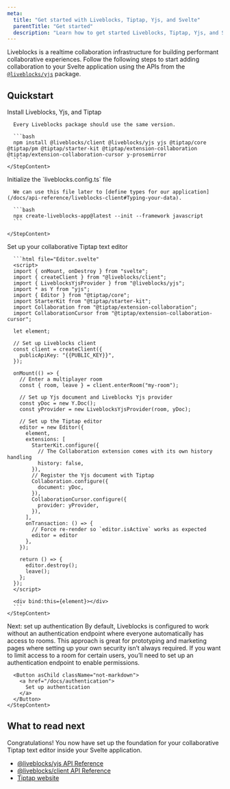 ```yaml
---
meta:
  title: "Get started with Liveblocks, Tiptap, Yjs, and Svelte"
  parentTitle: "Get started"
  description: "Learn how to get started Liveblocks, Tiptap, Yjs, and Svelte."
---
```


Liveblocks is a realtime collaboration infrastructure for building performant
collaborative experiences. Follow the following steps to start adding
collaboration to your Svelte application using the APIs from the
[`@liveblocks/yjs`](/docs/api-reference/liveblocks-yjs) package.

## Quickstart

<Steps>
  <Step>
    <StepTitle>Install Liveblocks, Yjs, and Tiptap</StepTitle>
    <StepContent>

      Every Liveblocks package should use the same version.

      ```bash
      npm install @liveblocks/client @liveblocks/yjs yjs @tiptap/core @tiptap/pm @tiptap/starter-kit @tiptap/extension-collaboration @tiptap/extension-collaboration-cursor y-prosemirror
      ```
    </StepContent>

  </Step>

  <Step>
    <StepTitle>Initialize the `liveblocks.config.ts` file</StepTitle>
    <StepContent>

      We can use this file later to [define types for our application](/docs/api-reference/liveblocks-client#Typing-your-data).

      ```bash
      npx create-liveblocks-app@latest --init --framework javascript
      ```

    </StepContent>

  </Step>

  <Step>
    <StepTitle>Set up your collaborative Tiptap text editor</StepTitle>
    <StepContent>

      ```html file="Editor.svelte"
      <script>
      import { onMount, onDestroy } from "svelte";
      import { createClient } from "@liveblocks/client";
      import { LiveblocksYjsProvider } from "@liveblocks/yjs";
      import * as Y from "yjs";
      import { Editor } from "@tiptap/core";
      import StarterKit from "@tiptap/starter-kit";
      import Collaboration from "@tiptap/extension-collaboration";
      import CollaborationCursor from "@tiptap/extension-collaboration-cursor";

      let element;

      // Set up Liveblocks client
      const client = createClient({
        publicApiKey: "{{PUBLIC_KEY}}",
      });

      onMount(() => {
        // Enter a multiplayer room
        const { room, leave } = client.enterRoom("my-room");

        // Set up Yjs document and Liveblocks Yjs provider
        const yDoc = new Y.Doc();
        const yProvider = new LiveblocksYjsProvider(room, yDoc);

        // Set up the Tiptap editor
        editor = new Editor({
          element,
          extensions: [
            StarterKit.configure({
              // The Collaboration extension comes with its own history handling
              history: false,
            }),
            // Register the Yjs document with Tiptap
            Collaboration.configure({
              document: yDoc,
            }),
            CollaborationCursor.configure({
              provider: yProvider,
            }),
          ],
          onTransaction: () => {
            // Force re-render so `editor.isActive` works as expected
            editor = editor
          },
        });

        return () => {
          editor.destroy();
          leave();
        };
      });
      </script>

      <div bind:this={element}></div>
      ```
    </StepContent>

  </Step>

  <Step lastStep>
    <StepTitle>Next: set up authentication</StepTitle>
    <StepContent>
      By default, Liveblocks is configured to work without an authentication endpoint
      where everyone automatically has access to rooms. This approach is great for
      prototyping and marketing pages where setting up your own security isn’t always
      required. If you want to limit access to a room for certain users, you’ll need
      to set up an authentication endpoint to enable permissions.

      <Button asChild className="not-markdown">
        <a href="/docs/authentication">
          Set up authentication
        </a>
      </Button>
    </StepContent>

  </Step>
</Steps>

## What to read next

Congratulations! You now have set up the foundation for your collaborative
Tiptap text editor inside your Svelte application.

- [@liveblocks/yjs API Reference](/docs/api-reference/liveblocks-yjs)
- [@liveblocks/client API Reference](/docs/api-reference/liveblocks-client)
- [Tiptap website](https://tiptap.dev)

